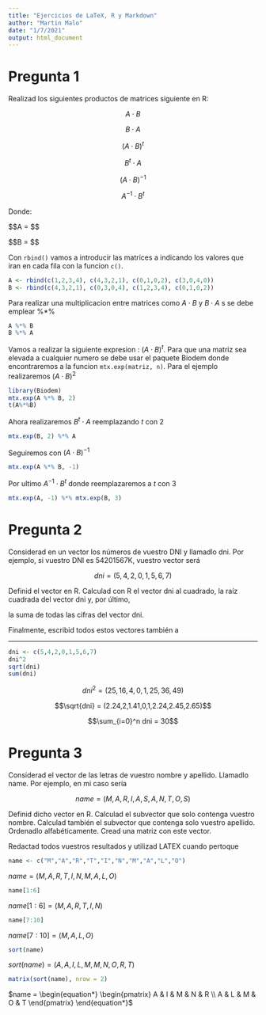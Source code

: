 ```yaml
---
title: "Ejercicios de LaTeX, R y Markdown"
author: "Martin Malo"
date: "1/7/2021"
output: html_document
---
```


# Pregunta 1
 
Realizad los siguientes productos de matrices siguiente en R:

$$A \cdot B$$

$$B \cdot A$$

$$(A \cdot B)^{t}$$

$$B^{t} \cdot A$$

$$(A \cdot B)^{-1}$$

$$A^{-1} \cdot B^{t}$$



Donde:



$$A = \begin{equation*}

\begin{pmatrix}

1 & 2 & 3 & 4\\ 4 & 3 & 2 & 1\\ 0 & 1 & 0 & 2 \\ 3 & 0 & 4 & 0

\end{pmatrix}

\end{equation*}$$

$$B = \begin{equation*}

\begin{pmatrix}

4 & 3 & 2 & 1\\ 0 & 3 & 0 & 4\\ 1 & 2 & 3 & 4 \\ 0 & 1 & 0 & 2

\end{pmatrix}

\end{equation*}$$

Con `rbind()` vamos a introducir las matrices a \r\ indicando los valores que iran en cada fila con la funcion `c()`.

```r
A <- rbind(c(1,2,3,4), c(4,3,2,1), c(0,1,0,2), c(3,0,4,0))
B <- rbind(c(4,3,2,1), c(0,3,0,4), c(1,2,3,4), c(0,1,0,2))
```

Para realizar una multiplicacion entre matrices como $A \cdot B$ y $B \cdot A$ s se debe emplear %*%

```r
A %*% B
B %*% A
```

Vamos a realizar la siguiente expresion : $(A \cdot B)^t$. Para que una matriz sea elevada a cualquier numero se debe usar el paquete Biodem donde encontraremos a la funcion `mtx.exp(matriz, n)`. Para el ejemplo realizaremos $(A \cdot B)^2$

```r
library(Biodem)
mtx.exp(A %*% B, 2)
t(A%*%B)
```

Ahora realizaremos $B^t \cdot A$ reemplazando $t$ con $2$

```r
mtx.exp(B, 2) %*% A
```

Seguiremos con $(A \cdot B)^{-1}$

```r
mtx.exp(A %*% B, -1)
```

Por ultimo $A^{-1} \cdot B^t$ donde reemplazaremos a $t$ con $3$

```r
mtx.exp(A, -1) %*% mtx.exp(B, 3)
```


# Pregunta 2

Considerad en un vector los números de vuestro DNI y llamadlo dni. Por ejemplo, si vuestro DNI es 54201567K, vuestro vector será

$$dni = (5, 4, 2, 0, 1, 5, 6, 7)$$

Definid el vector en R. Calculad con R el vector dni al cuadrado, la raíz cuadrada del vector dni y, por último,

la suma de todas las cifras del vector dni.

Finalmente, escribid todos estos vectores también a \LATEX


***

```r
dni <- c(5,4,2,0,1,5,6,7)
dni^2
sqrt(dni)
sum(dni)
```

$$dni^2 = (25,16,4,0,1,25,36,49)$$

$$\sqrt{dni} = (2.24,2,1.41,0,1,2.24,2.45,2.65)$$

$$\sum_{i=0}^n dni = 30$$


# Pregunta 3

Considerad el vector de las letras de vuestro nombre y apellido. Llamadlo name. Por ejemplo, en mi caso sería

$$name = (M, A, R, I, A, S, A, N, T, O, S)$$

Definid dicho vector en R. Calculad el subvector que solo contenga vuestro nombre. Calculad también el subvector que contenga solo vuestro apellido. Ordenadlo alfabéticamente. Cread una matriz con este vector.

Redactad todos vuestros resultados y utilizad LATEX cuando pertoque

```r
name <- c("M","A","R","T","I","N","M","A","L","O")
```

$name = (M,A,R,T,I,N,M,A,L,O)$

```r
name[1:6]
```

$name[1:6] = (M,A,R,T,I,N)$

```r
name[7:10]
```

$name[7:10] = (M,A,L,O)$

```r
sort(name)
```

$sort(name) = (A,A,I,L,M,M,N,O,R,T)$

```r
matrix(sort(name), nrow = 2)
```

$name = \begin{equation*} \begin{pmatrix} A & I & M & N & R \\ A & L & M & O & T \end{pmatrix} \end{equation*}$

